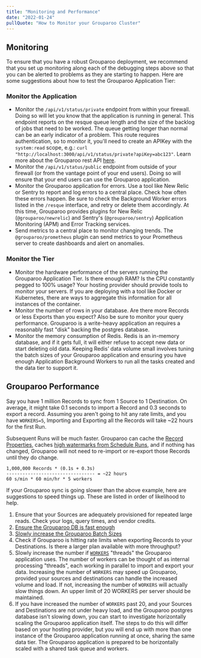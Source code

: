 ```yaml
---
title: "Monitoring and Performance"
date: "2022-01-24"
pullQuote: "How to Monitor your Grouparoo Cluster"
---
```


## Monitoring

To ensure that you have a robust Grouparoo deployment, we recommend that you set up monitoring along each of the debugging steps above so that you can be alerted to problems as they are starting to happen. Here are some suggestions about how to test the Grouparoo Application Tier:

### Monitor the Application

- Monitor the `/api/v1/status/private` endpoint from within your firewall. Doing so will let you know that the application is running in general. This endpoint reports on the resque queue length and the size of the backlog of jobs that need to be worked. The queue getting longer than normal can be an early indicator of a problem. This route requires authentication, so to monitor it, you'll need to create an APIKey with the `system:read` scope, e.g.: `curl "http://localhost:3000/api/v1/status/private?apiKey=abc123"`. Learn more about the Grouparoo rest API [here](/docs/support/rest-api).
- Monitor the `/api/v1/status/public` endpoint from outside of your firewall (or from the vantage point of your end users). Doing so will ensure that your end users can use the Grouparoo application.
- Monitor the Grouparoo application for errors. Use a tool like New Relic or Sentry to report and log errors to a central place. Check how often these errors happen. Be sure to check the Background Worker errors listed in the `/resque` interface, and retry or delete them accordingly. At this time, Grouparoo provides plugins for New Relic (`@grouparoo/newrelic`) and Sentry's (`@grouparoo/sentry`) Application Monitoring (APM) and Error Tracking services.
- Send metrics to a central place to monitor changing trends. The `@grouparoo/prometheus` plugin can send metrics to your Prometheus server to create dashboards and alert on anomalies.

### Monitor the Tier

- Monitor the hardware performance of the servers running the Grouparoo Application Tier. Is there enough RAM? Is the CPU constantly pegged to 100% usage? Your hosting provider should provide tools to monitor your servers. If you are deploying with a tool like Docker or Kubernetes, there are ways to aggregate this information for all instances of the container.
- Monitor the number of rows in your database. Are there more Records or less Exports than you expect? Also be sure to monitor your query performance. Grouparoo is a write-heavy application an requires a reasonably fast "disk" backing the postgres database.
- Monitor the memory consumption of Redis. Redis is an in-memory database, and if it gets full, it will either refuse to accept new data or start deleting old data. Keeping Redis’ data volume small involves tuning the batch sizes of your Grouparoo application and ensuring you have enough Application Background Workers to run all the tasks created and the data tier to support it.

## Grouparoo Performance

Say you have 1 million Records to sync from 1 Source to 1 Destination. On average, it might take 0.1 seconds to import a Record and 0.3 seconds to export a record. Assuming you aren't going to hit any rate limits, and you have `WORKERS=5`, Importing and Exporting all the Records will take ~22 hours for the first Run.

Subsequent Runs will be much faster. Grouparoo can cache the [Record Properties](/docs/getting-started/product-concepts#record-property), caches [high watermarks from Schedule Runs](/docs/getting-started/product-concepts#high-watermark), and if nothing has changed, Grouparoo will not need to re-import or re-export those Records until they do change.

```
1,000,000 Records * (0.1s + 0.3s)
--------------------------------- = ~22 hours
60 s/min * 60 min/hr * 5 workers
```

If your Grouparoo sync is going slower than the above example, here are suggestions to speed things up. These are listed in order of likelihood to help.

1. Ensure that your Sources are adequately provisioned for repeated large reads. Check your logs, query times, and vendor credits.
2. [Ensure the Grouparoo DB is fast enough](/docs/deployment/network#postgres)
3. [Slowly increase the Grouparoo Batch Sizes](/docs/deployment/environment#batch-size-environment-variables)
4. Check if Grouparoo is hitting rate limits when exporting Records to your Destinations. Is there a larger plan available with more throughput?
5. Slowly increase the number if [`WORKERS`](/docs/deployment/environment#required-environment-variables) "threads" the Grouparoo application uses. The number of workers can be thought of as internal processing "threads", each working in parallel to import and export your data. Increasing the number of `WORKERS` may speed up Grouparoo, provided your sources and destinations can handle the increased volume and load. If not, increasing the number of `WORKERS` will actually slow things down. An upper limit of 20 WORKERS per server should be maintained.
6. If you have increased the number of `WORKERS` past 20, and your Sources and Destinations are not under heavy load, and the Grouparoo postgres database isn't slowing down, you can start to investigate horizontally scaling the Grouparoo application itself. The steps to do this will differ based on your hosting provider, but you will end up with more than one instance of the Grouparoo application running at once, sharing the same data tier. The Grouparoo application is prepared to be horizontally scaled with a shared task queue and workers.
